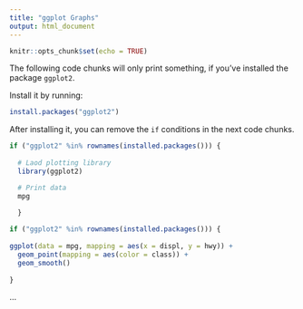 ```yaml
---
title: "ggplot Graphs"
output: html_document
---
```


```r
knitr::opts_chunk$set(echo = TRUE)
```

The following code chunks will only print something, if you've installed the package `ggplot2`.

Install it by running:

```r
install.packages("ggplot2")
```

After installing it, you can remove the `if` conditions in the next code chunks.

```r
if ("ggplot2" %in% rownames(installed.packages())) {
  
  # Laod plotting library
  library(ggplot2)

  # Print data
  mpg
  
  }

```

```r
if ("ggplot2" %in% rownames(installed.packages())) {
  
ggplot(data = mpg, mapping = aes(x = displ, y = hwy)) + 
  geom_point(mapping = aes(color = class)) + 
  geom_smooth()
  
}
```

...